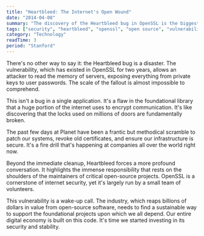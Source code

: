 ```yaml
---
title: "Heartbleed: The Internet's Open Wound"
date: "2014-04-08"
summary: "The discovery of the Heartbleed bug in OpenSSL is the biggest security story of the year. It's a catastrophic failure that affects a huge portion of the internet, and a stark reminder that our digital world is built on a foundation of open-source code that is often under-appreciated and under-funded."
tags: ["security", "heartbleed", "openssl", "open source", "vulnerability"]
category: "Technology"
readTime: 3
period: "Stanford"
---
```


There's no other way to say it: the Heartbleed bug is a disaster. The vulnerability, which has existed in OpenSSL for two years, allows an attacker to read the memory of servers, exposing everything from private keys to user passwords. The scale of the fallout is almost impossible to comprehend.

This isn't a bug in a single application. It's a flaw in the foundational library that a huge portion of the internet uses to encrypt communication. It's like discovering that the locks used on millions of doors are fundamentally broken.

The past few days at Planet have been a frantic but methodical scramble to patch our systems, revoke old certificates, and ensure our infrastructure is secure. It's a fire drill that's happening at companies all over the world right now.

Beyond the immediate cleanup, Heartbleed forces a more profound conversation. It highlights the immense responsibility that rests on the shoulders of the maintainers of critical open-source projects. OpenSSL is a cornerstone of internet security, yet it's largely run by a small team of volunteers.

This vulnerability is a wake-up call. The industry, which reaps billions of dollars in value from open-source software, needs to find a sustainable way to support the foundational projects upon which we all depend. Our entire digital economy is built on this code. It's time we started investing in its security and stability.
